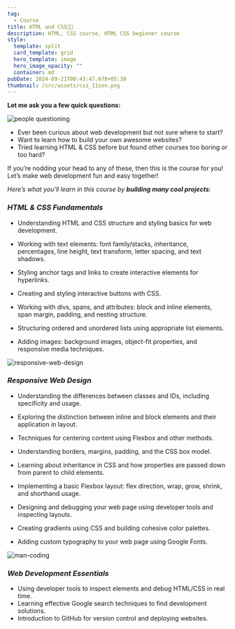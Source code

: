 ```yaml
---
tag:
  - Course
title: HTML and CSS👨‍💻
description: HTML, CSS course, HTML CSS beginner course
style:
  template: split
  card_template: grid
  hero_template: image
  hero_image_opacity: ""
  container: md
pubDate: 2024-09-21T00:43:47.678+05:30
thumbnail: /src/assets/css_11zon.png
---
```

**Let me ask you a few quick questions:**

![people questioning](/src/assets/organic-flat-people-asking-questions-illustration_11zon.png)

- Ever been curious about web development but not sure where to start?
- Want to learn how to build your own awesome websites?
- Tried learning HTML & CSS before but found other courses too boring or too hard?

If you’re nodding your head to any of these, then this is the course for you! Let’s make web development fun and easy together!

_Here’s what you’ll learn in this course by_ ***building many cool projects***_:_

### _HTML & CSS Fundamentals_

- Understanding HTML and CSS structure and styling basics for web development.

- Working with text elements: font family/stacks, inheritance, percentages, line height, text transform, letter spacing, and text shadows.

- Styling anchor tags and links to create interactive elements for hyperlinks.

- Creating and styling interactive buttons with CSS.

- Working with divs, spans, and attributes: block and inline elements, span margin, padding, and nesting structure.

- Structuring ordered and unordered lists using appropriate list elements.

- Adding images: background images, object-fit properties, and responsive media techniques.





![responsive-web-design](/src/assets/29169112_7520060-removebg-preview.png)

### _Responsive Web Design_

- Understanding the differences between classes and IDs, including specificity and usage.

- Exploring the distinction between inline and block elements and their application in layout.

- Techniques for centering content using Flexbox and other methods.

- Understanding borders, margins, padding, and the CSS box model.

- Learning about inheritance in CSS and how properties are passed down from parent to child elements.

- Implementing a basic Flexbox layout: flex direction, wrap, grow, shrink, and shorthand usage.

- Designing and debugging your web page using developer tools and inspecting layouts.

- Creating gradients using CSS and building cohesive color palettes.

- Adding custom typography to your web page using Google Fonts.

![man-coding](/src/assets/web-development-programmer-engineering-coding-website-augmented-reality-interface-screens-developer-project-engineer-programming-software-application-design-cartoon-illustration_11zon.png)

### _Web Development Essentials_

- Using developer tools to inspect elements and debug HTML/CSS in real time.
- Learning effective Google search techniques to find development solutions.
- Introduction to GitHub for version control and deploying websites.




